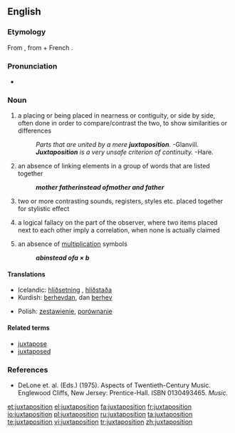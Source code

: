 ==English==

===Etymology===
From {{etyl|fr}} {{term|juxtaposition|lang=fr}}, from {{etyl|la}} {{term|juxta|juxtā|near}} + French {{term|position|lang=fr}}.

===Pronunciation===
* {{a|UK}} {{IPA|/dʒʌkstəpəˈzɪʃən/}}

===Noun===
{{en-noun}}

# a placing or being placed in nearness or contiguity, or side by side, often done in order to compare/contrast the two, to show similarities or differences
#: ''Parts that are united by a mere '''juxtaposition'''.''  -Glanvill.
#: '''''Juxtaposition''' is a very unsafe criterion of continuity.''  -Hare.
# {{grammar}} an absence of linking elements in a group of words that are listed together
#: '''''mother father''' instead of '''mother and father'''''
# {{context|arts|literature}} two or more contrasting sounds, registers, styles etc. placed together for stylistic effect
# {{logic}} a logical fallacy on the part of the observer, where two items placed next to each other imply a correlation, when none is actually claimed
# {{mathematics}} an absence of [[multiplication]] symbols
#: '''''ab''' instead of '''a × b'''''

====Translations====
{{checktrans-top}}
* Icelandic: [[hliðsetning]] {{f}}, [[hliðstaða]] {{f}}
* Kurdish: [[berhev|berhevdan]], dan [[berhev]]
{{trans-mid}}
* Polish: [[zestawienie]], [[porównanie]]
{{trans-bottom}}

====Related terms====
* [[juxtapose]]
* [[juxtaposed]]

===References===
* DeLone et. al. (Eds.) (1975). Aspects of Twentieth-Century Music. Englewood Cliffs, New Jersey: Prentice-Hall. ISBN 0130493465.  ''Music.''

[[et:juxtaposition]]
[[el:juxtaposition]]
[[fa:juxtaposition]]
[[fr:juxtaposition]]
[[io:juxtaposition]]
[[pl:juxtaposition]]
[[ru:juxtaposition]]
[[ta:juxtaposition]]
[[te:juxtaposition]]
[[vi:juxtaposition]]
[[tr:juxtaposition]]
[[zh:juxtaposition]]